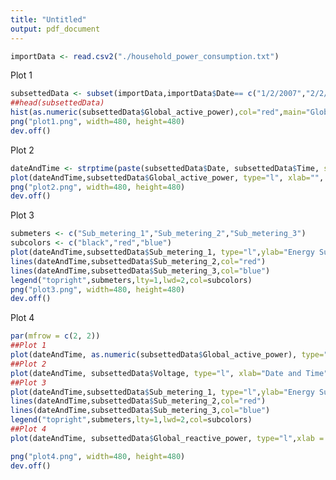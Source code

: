 ---
title: "Untitled"
output: pdf_document
---
```{r}
importData <- read.csv2("./household_power_consumption.txt")
```
Plot 1
```{r}
subsettedData <- subset(importData,importData$Date== c("1/2/2007","2/2/2007"))
##head(subsettedData)
hist(as.numeric(subsettedData$Global_active_power),col="red",main="Global Active Power",xlab="Global Active Power in kw")
png("plot1.png", width=480, height=480)
dev.off()
```
Plot 2

```{r}

dateAndTime <- strptime(paste(subsettedData$Date, subsettedData$Time, sep=" "), "%d/%m/%Y %H:%M:%S") 
plot(dateAndTime,subsettedData$Global_active_power, type="l", xlab="", ylab="Global Active Power in kw")
png("plot2.png", width=480, height=480)
dev.off()
```
Plot 3
```{r}
submeters <- c("Sub_metering_1","Sub_metering_2","Sub_metering_3")
subcolors <- c("black","red","blue")
plot(dateAndTime,subsettedData$Sub_metering_1, type="l",ylab="Energy Submettering",xlab="")
lines(dateAndTime,subsettedData$Sub_metering_2,col="red")
lines(dateAndTime,subsettedData$Sub_metering_3,col="blue")
legend("topright",submeters,lty=1,lwd=2,col=subcolors)
png("plot3.png", width=480, height=480)
dev.off()
```

Plot 4

```{r}

par(mfrow = c(2, 2)) 
##Plot 1
plot(dateAndTime, as.numeric(subsettedData$Global_active_power), type="l", xlab="", ylab="Global Active Power")
##Plot 2
plot(dateAndTime, subsettedData$Voltage, type="l", xlab="Date and Time", ylab="Voltage")
##Plot 3
plot(dateAndTime,subsettedData$Sub_metering_1, type="l",ylab="Energy Submettering",xlab="")
lines(dateAndTime,subsettedData$Sub_metering_2,col="red")
lines(dateAndTime,subsettedData$Sub_metering_3,col="blue")
legend("topright",submeters,lty=1,lwd=2,col=subcolors)
##Plot 4
plot(dateAndTime, subsettedData$Global_reactive_power, type="l",xlab = "Date and Time",ylab="Global Reactive Power")

png("plot4.png", width=480, height=480)
dev.off()
```







